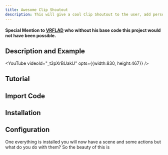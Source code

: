 ```yaml
---
title: Awesome Clip Shoutout
description: This will give a cool Clip Shoutout to the user, add personalisation by changing the text colour and you can also add sound.
---
```



#### Special Mention to [VRFLAD](http://www.twitch.tv/VRFlad) who without his base code this project would not have been possible.
## Description and Example
<YouTube videoId="_t3pXrBUakU" opts={{width:830, height:467}} />

## Tutorial
## Import Code
## Installation
## Configuration
One everything is installed you will now have a scene and some actions but what do you do with them? So the beauty of this is
